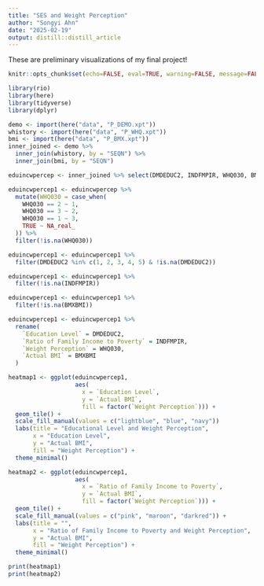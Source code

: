 ```yaml
---
title: "SES and Weight Perception"
author: "Songyi Ahn"
date: "2025-02-19"
output: distill::distill_article
---
```


These are preliminary visualizations of my final project!

```r
knitr::opts_chunk$set(echo=FALSE, eval=TRUE, warning=FALSE, message=FALSE)
```


```r
library(rio)
library(here)
library(tidyverse)
library(dplyr)
```

```r
demo <- import(here("data", "P_DEMO.xpt"))
whistory <- import(here("data", "P_WHQ.xpt"))
bmi <- import(here("data", "P_BMX.xpt"))
inner_joined <- demo %>%
  inner_join(whistory, by = "SEQN") %>%
  inner_join(bmi, by = "SEQN")

eduincwpercep <- inner_joined %>% select(DMDEDUC2, INDFMPIR, WHQ030, BMXBMI)
```

```r
eduincwpercep1 <- eduincwpercep %>%
  mutate(WHQ030 = case_when(
    WHQ030 == 2 ~ 1,
    WHQ030 == 3 ~ 2,
    WHQ030 == 1 ~ 3,
    TRUE ~ NA_real_
  )) %>%
  filter(!is.na(WHQ030))

eduincwpercep1 <- eduincwpercep1 %>%
  filter(DMDEDUC2 %in% c(1, 2, 3, 4, 5) & !is.na(DMDEDUC2))

eduincwpercep1 <- eduincwpercep1 %>%
  filter(!is.na(INDFMPIR))

eduincwpercep1 <- eduincwpercep1 %>%
  filter(!is.na(BMXBMI))

eduincwpercep1 <- eduincwpercep1 %>%
  rename(
    `Education Level` = DMDEDUC2,
    `Ratio of Family Income to Poverty` = INDFMPIR,
    `Weight Perception` = WHQ030,
    `Actual BMI` = BMXBMI
  )
```

```r
heatmap1 <- ggplot(eduincwpercep1, 
                   aes(
                     x = `Education Level`, 
                     y = `Actual BMI`, 
                     fill = factor(`Weight Perception`))) +
  geom_tile() +
  scale_fill_manual(values = c("lightblue", "blue", "navy")) 
  labs(title = "Educational Level and Weight Perception",
       x = "Education Level",
       y = "Actual BMI",
       fill = "Weight Perception") +
  theme_minimal()

heatmap2 <- ggplot(eduincwpercep1, 
                   aes(
                     x = `Ratio of Family Income to Poverty`, 
                     y = `Actual BMI`, 
                     fill = factor(`Weight Perception`))) +
  geom_tile() +
  scale_fill_manual(values = c("pink", "maroon", "darkred")) +
  labs(title = "",
       x = "Ratio of Family Income to Poverty and Weight Perception",
       y = "Actual BMI",
       fill = "Weight Perception") +
  theme_minimal()

print(heatmap1)
print(heatmap2)
```

